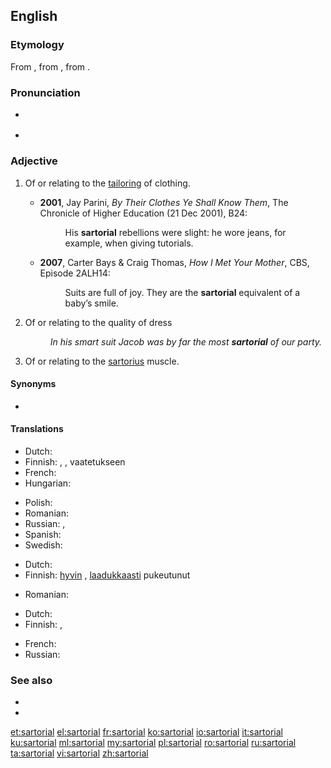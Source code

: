 ==English==
{{was wotd|2009|November|30}}

===Etymology===
From {{etyl|NL.|en}} {{m|la|sartorius||pertaining to a tailor}}, from {{etyl|LL.|en}} {{m|la|sartor||tailor}}, from {{etyl|la|en}} {{m|la|sarcire||to patch, mend}}.

===Pronunciation===
* {{a|UK}} {{IPA|/sɑːˈtɔː.ɹi.əl/|lang=en}}
* {{a|US}} {{IPA|/sɑɹˈtɔɹ.i.əl/|lang=en}}

===Adjective===
{{en-adj|more}}

# {{label|en|not comparable}} Of or relating to the [[tailor]]ing of clothing.
#* '''2001''', Jay Parini, ''By Their Clothes Ye Shall Know Them'', The Chronicle of Higher Education (21 Dec 2001), B24:
#*: His '''sartorial''' rebellions were slight: he wore jeans, for example, when giving tutorials.
#* '''2007''', Carter Bays & Craig Thomas, ''How I Met Your Mother'', CBS, Episode 2ALH14:
#*: Suits are full of joy. They are the '''sartorial''' equivalent of a baby’s smile.
# {{senseid|en|quality of dress}} Of or relating to the quality of dress
#: ''In his smart suit Jacob was by far the most '''sartorial''' of our party.''
# {{label|en|anatomy}} Of or relating to the [[sartorius]] muscle.

====Synonyms====
* {{sense|pertaining to clothing}} {{l|en|vestiary}}

====Translations====
{{trans-top|of or relating to tailoring or clothing}}
* Dutch: {{t+|nl|kleermakers|alt=kleermakers-}}
* Finnish: {{t+|fi|pukeutuminen|alt=pukeutumis-}}, {{t+|fi|vaatetus|alt=vaatetukseen}} {{t+|fi|liittyvä}}, vaatetukseen {{t|fi|kohdistuva}}
* French: {{t+|fr|vestimentaire}}
* Hungarian: {{t|hu|szabászati}}
{{trans-mid}}
* Polish: {{t+|pl|krawiecki}}
* Romanian: {{t+|ro|vestimentar}}
* Russian: {{t+|ru|портно́вский}}, {{t+|ru|портня́жный}}
* Spanish: {{t|es|sartorial}}
* Swedish: {{t+|sv|skräddare|alt=skräddar-}}
{{trans-bottom}}

{{trans-top|of or relating to quality of dress}}
* Dutch: {{t+|nl|vestimentaire}}
* Finnish: [[hyvin#Finnish|hyvin]] {{t+|fi|pukeutunut}}, [[laadukkaasti#Finnish|laadukkaasti]] pukeutunut
{{trans-mid}}
* Romanian: {{t+|ro|vestimentar}}
{{trans-bottom}}

{{trans-top|anatomy: of sartorius}}
* Dutch: {{t|nl|kleermakerspier|alt=betreffende de kleermakerspier}}
* Finnish: {{t|fi|räätälinlihas|alt=räätälinlihas-}}, {{t|fi|räätälinlihas|alt=räätälinlihakseen}} {{t+|fi|liittyvä}}
{{trans-mid}}
* French: {{t|fr|muscle couturier|alt=concernant le muscle couturier}}
* Russian: {{t+|ru|портня́жный}}
{{trans-bottom}}

===See also===
* {{l|en|sartorialism}}
* {{l|en|sartorialist}}

[[et:sartorial]]
[[el:sartorial]]
[[fr:sartorial]]
[[ko:sartorial]]
[[io:sartorial]]
[[it:sartorial]]
[[ku:sartorial]]
[[ml:sartorial]]
[[my:sartorial]]
[[pl:sartorial]]
[[ro:sartorial]]
[[ru:sartorial]]
[[ta:sartorial]]
[[vi:sartorial]]
[[zh:sartorial]]